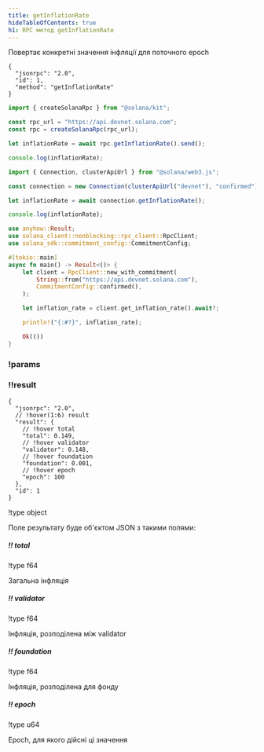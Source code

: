 ```yaml
---
title: getInflationRate
hideTableOfContents: true
h1: RPC метод getInflationRate
---
```


Повертає конкретні значення інфляції для поточного epoch

<APIMethod>

```jsonc !!request curl
{
  "jsonrpc": "2.0",
  "id": 1,
  "method": "getInflationRate"
}
```

```ts !!request title="Kit"
import { createSolanaRpc } from "@solana/kit";

const rpc_url = "https://api.devnet.solana.com";
const rpc = createSolanaRpc(rpc_url);

let inflationRate = await rpc.getInflationRate().send();

console.log(inflationRate);
```

```ts !!request title="web3.js"
import { Connection, clusterApiUrl } from "@solana/web3.js";

const connection = new Connection(clusterApiUrl("devnet"), "confirmed");

let inflationRate = await connection.getInflationRate();

console.log(inflationRate);
```

```rs !!request title="Rust"
use anyhow::Result;
use solana_client::nonblocking::rpc_client::RpcClient;
use solana_sdk::commitment_config::CommitmentConfig;

#[tokio::main]
async fn main() -> Result<()> {
    let client = RpcClient::new_with_commitment(
        String::from("https://api.devnet.solana.com"),
        CommitmentConfig::confirmed(),
    );

    let inflation_rate = client.get_inflation_rate().await?;

    println!("{:#?}", inflation_rate);

    Ok(())
}
```

### !params

### !!result

```jsonc !response
{
  "jsonrpc": "2.0",
  // !hover(1:6) result
  "result": {
    // !hover total
    "total": 0.149,
    // !hover validator
    "validator": 0.148,
    // !hover foundation
    "foundation": 0.001,
    // !hover epoch
    "epoch": 100
  },
  "id": 1
}
```

!type object

Поле результату буде об'єктом JSON з такими полями:

##### !! total

!type f64

Загальна інфляція

##### !! validator

!type f64

Інфляція, розподілена між validator

##### !! foundation

!type f64

Інфляція, розподілена для фонду

##### !! epoch

!type u64

Epoch, для якого дійсні ці значення

</APIMethod>
